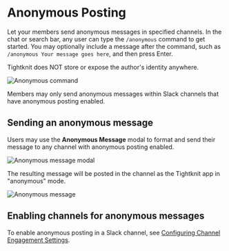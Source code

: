 
# Anonymous Posting

Let your members send anonymous messages in specified channels. In the chat or search bar, any user can type the `/anonymous` command to get started. You may optionally include a message after the command, such as `/anonymous Your message goes here`, and then press Enter.

Tightknit does NOT store or expose the author's identity anywhere.

![Anonymous command](/member-engagement/anonymous-posting/anonymous-command.png)

<Callout type="info">
  Members may only send anonymous messages within Slack channels that have
  anonymous posting enabled.
</Callout>

## Sending an anonymous message

Users may use the **Anonymous Message** modal to format and send their message to any channel with anonymous posting enabled.

![Anonymous message modal](/member-engagement/anonymous-posting/anonymous-message-modal.png)

The resulting message will be posted in the channel as the Tightknit app in "anonymous" mode.

![Anonymous message](/member-engagement/anonymous-posting/anonymous-message.png)

## Enabling channels for anonymous messages

To enable anonymous posting in a Slack channel, see [Configuring Channel Engagement Settings](/channels-and-feeds/engagement-settings).
